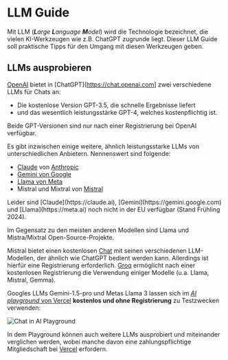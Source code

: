 
# LLM Guide

Mit LLM (_**L**arge **L**anguage **M**odel_) wird die Technologie bezeichnet,
die vielen KI-Werkzeugen wie z.B. ChatGPT zugrunde liegt. Dieser LLM Guide
soll praktische Tipps für den Umgang mit diesen Werkzeugen geben.

## LLMs ausprobieren

[OpenAI](https://openai.com) bietet in [ChatGPT](https://chat.openai.com]
zwei verschiedene LLMs für Chats an:

- Die kostenlose Version GPT-3.5, die schnelle Ergebnisse liefert
- und das wesentlich leistungsstärke GPT-4, welches kostenpflichtig ist.

Beide GPT-Versionen sind nur nach einer Registrierung bei OpenAI verfügbar.

Es gibt inzwischen einige weitere, ähnlich leistungsstarke LLMs von 
unterschiedlichen Anbietern. Nennenswert sind folgende:

- [Claude](https://claude.ai) von [Anthropic](https://anthropic.com)
- [Gemini von Google](https://gemini.google.com)
- [Llama von Meta](https://llama.meta.ai)
- Mistral und Mixtral von [Mistral](https://mistral.ai)

<Callout>
Leider sind [Claude](https://claude.ai), [Gemini](https://gemini.google.com) und [Llama](https://meta.ai) noch nicht in der EU verfügbar (Stand Frühling 2024).
</Callout>

Im Gegensatz zu den meisten anderen Modellen sind Llama und Mistra/Mixtral 
Open-Source-Projekte.

Mistral bietet einen kostenlosen [Chat](https://chat.mistral.ai) mit seinen 
verschiedenen LLM-Modellen, der ähnlich wie ChatGPT bedient werden kann. 
Allerdings ist hierfür eine Registrierung erforderlich. [Groq](https://groq.com)
ermöglicht nach einer kostenlosen Registrierung die Verwendung einiger
Modelle (u.a. Llama, Mistral, Gemma).

Googles LLMs Gemini-1.5-pro und Metas Llama 3 lassen sich im 
[_AI playground_ von Vercel](https://sdk.vercel.ai) **kostenlos und ohne 
Registrierung** zu Testzwecken verwenden:

![Chat in AI Playground](/images/tabelle_eu_staedte.png) 

In dem Playground können auch weitere LLMs ausprobiert und miteinander verglichen
werden, wobei manche davon eine zahlungspflichtige Mitgliedschaft bei 
[Vercel](https://vercel.com) erfordern. 
